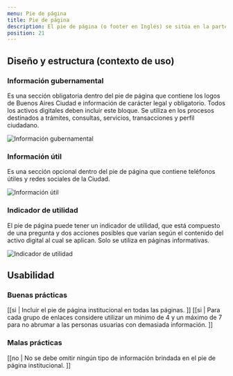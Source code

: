 ```yaml
---
menu: Pie de página
title: Pie de página
description: El pie de página (o footer en Inglés) se sitúa en la parte inferior de todos los activos digitales de Gobierno. Contiene información institucional o de acceso rápido que permite a los usuarios encontrar de forma sencilla la información que necesitan.
position: 21
---
```


## Diseño y estructura (contexto de uso)

### Información gubernamental

Es una sección obligatoria dentro del pie de página que contiene los logos de Buenos Aires Ciudad e información de carácter legal y obligatorio. Todos los activos digitales deben incluir este bloque. Se utiliza en los procesos destinados a trámites, consultas, servicios, transacciones y perfil ciudadano.

<div className="grisulado-50-container content-row">
  <img src="/componentes/pie-de-pagina/footer_1.svg" alt="Información gubernamental" />
</div>

### Información útil

Es una sección opcional dentro del pie de página que contiene teléfonos útiles y redes sociales de la Ciudad. 

<div className="grisulado-50-container content-row">
  <img src="/componentes/pie-de-pagina/footer_2.svg" alt="Información útil" />
</div>

### Indicador de utilidad

El pie de página puede tener un indicador de utilidad, que está compuesto de una pregunta y dos acciones posibles que varían según el contenido del activo digital al cual se aplican. Solo se utiliza en páginas informativas.

<div className="grisulado-50-container content-row">
  <img src="/componentes/pie-de-pagina/footer_3.svg" alt="Indicador de utilidad" />
</div>

## Usabilidad

### Buenas prácticas

[[si | Incluir el pie de página institucional en todas las páginas. ]]
[[si | Para cada grupo de enlaces considere utilizar un mínimo de 4 y un máximo de 7 para no abrumar a las personas usuarias con demasiada información. ]]

### Malas prácticas

[[no | No se debe omitir ningún tipo de información brindada en el pie de página institucional. ]]
